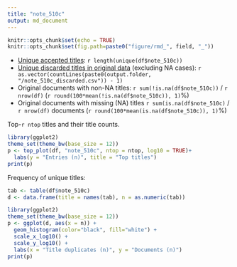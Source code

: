 ```yaml
---
title: "note_510c"
output: md_document
---
```



```r
knitr::opts_chunk$set(echo = TRUE)
knitr::opts_chunk$set(fig.path=paste0("figure/rmd_", field, "_"))
```

* [Unique accepted titles](output.tables/title_accepted.csv): `r length(unique(df$note_510c))`
* [Unique discarded titles in original data](output.tables/title_discarded.csv) (excluding NA cases): `r as.vector(countLines(paste0(output.folder, "/note_510c_discarded.csv")) - 1)` 
* Original documents with non-NA titles: `r sum(!is.na(df$note_510c))` / `r nrow(df)` (`r round(100*mean(!is.na(df$note_510c)), 1)`%)
* Original documents with missing (NA) titles `r sum(is.na(df$note_510c)` / `r nrow(df)` documents (`r round(100*mean(is.na(df$note_510c)), 1)`%)


 Top-`r ntop` titles and their title counts.
 
```r
library(ggplot2)
theme_set(theme_bw(base_size = 12))
p <- top_plot(df, "note_510c", ntop = ntop, log10 = TRUE)+
  labs(y = "Entries (n)", title = "Top titles")
print(p)
``` 

Frequency of unique titles:
  
```r
tab <- table(df$note_510c)
d <- data.frame(title = names(tab), n = as.numeric(tab))

library(ggplot2)
theme_set(theme_bw(base_size = 12))
p <- ggplot(d, aes(x = n)) +
  geom_histogram(color="black", fill="white") +
  scale_x_log10() +
  scale_y_log10() +
  labs(x = "Title duplicates (n)", y = "Documents (n)")
print(p)
```
